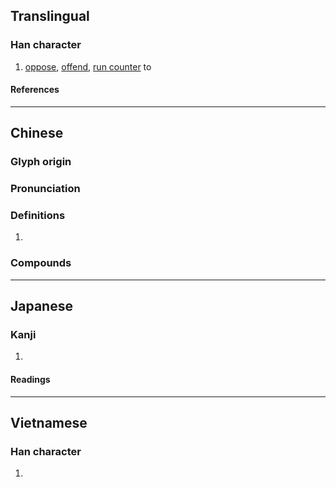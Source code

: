 {{also|撄}}
{{character info/new}}
==Translingual==

===Han character===
{{Han char|rn=64|rad=手|as=17|sn=20|four=56044|canj=QBCV|ids=⿰扌嬰}}

# [[oppose]], [[offend]], [[run counter]] to

====References====
{{Han ref|kx=0463.080|dkj=12986|dj=0812.150|hdz=31984.130|uh=6516}}

----

==Chinese==
{{zh-forms|s=撄}}

===Glyph origin===
{{Han etym}}

===Pronunciation===
{{zh-pron
|m=yīng
|c=jing1
|mc=y
|oc=y
|cat=
}}

===Definitions===
{{zh-hanzi}}

# {{rfdef|zh}}

===Compounds===
{{zh-der|攖寧}}

----

==Japanese==

===Kanji===
{{ja-kanji|grade=|rs=手17}}

# {{rfdef|ja|sort=手17}}

====Readings====
{{ja-readings
|on=えい, よう
|kun=せむる
}}

----

==Vietnamese==

===Han character===
{{vi-readings|rs=手17|reading=anh}}

# {{rfdef|vi|sort=手17}}

{{cln|vi|Han tu}}
